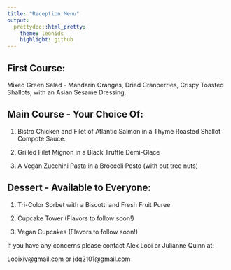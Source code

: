 ```yaml
---
title: "Reception Menu"
output:
  prettydoc::html_pretty:
    theme: leonids
    highlight: github
---
```

## First Course:
Mixed Green Salad - Mandarin Oranges, Dried Cranberries, Crispy Toasted Shallots, with an Asian Sesame Dressing.

## Main Course - Your Choice Of:
1. Bistro Chicken and Filet of Atlantic Salmon in a Thyme Roasted Shallot Compote Sauce.\

2. Grilled Filet Mignon in a Black Truffle Demi-Glace

3. A Vegan Zucchini Pasta in a Broccoli Pesto (with out tree nuts)

## Dessert - Available to Everyone:
1. Tri-Color Sorbet with a Biscotti and Fresh Fruit Puree

2. Cupcake Tower (Flavors to follow soon!)

3. Vegan Cupcakes (Flavors to follow soon!)

If you have any concerns please contact Alex Looi or Julianne Quinn at:

Looixiv@gmail.com or jdq2101@gmail.com
